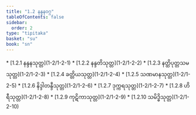 ```yaml
---
title: "1.2 နန္ဒနဝဂ္ဂ"
tableOfContents: false
sidebar:
  order: 2
type: "tipitaka"
basket: "su"
book: "sn"
---
```



<DynamicBreadcrumb />



<TableOfContents book="sn" section="1.2">
* [1.2.1 နန္ဒနသုတ္တ](1-2/1-2-1)
* [1.2.2 နန္ဒတိသုတ္တ](1-2/1-2-2)
* [1.2.3 နတ္ထိပုတ္တသမသုတ္တ](1-2/1-2-3)
* [1.2.4 ခတ္တိယသုတ္တ](1-2/1-2-4)
* [1.2.5 သဏမာနသုတ္တ](1-2/1-2-5)
* [1.2.6 နိဒ္ဒါတန္ဒီသုတ္တ](1-2/1-2-6)
* [1.2.7 ဒုက္ကရသုတ္တ](1-2/1-2-7)
* [1.2.8 ဟိရီသုတ္တ](1-2/1-2-8)
* [1.2.9 ကုဋိကာသုတ္တ](1-2/1-2-9)
* [1.2.10 သမိဒ္ဓိသုတ္တ](1-2/1-2-10)
</TableOfContents>